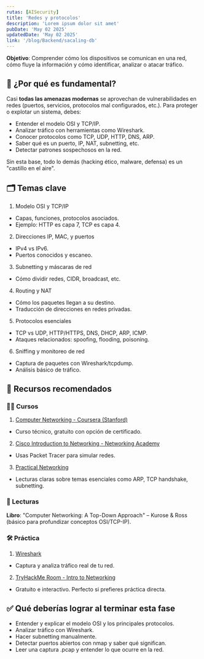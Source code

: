 ```yaml
---
rutas: [AISecurity]
title: 'Redes y protocolos'
description: 'Lorem ipsum dolor sit amet'
pubDate: 'May 02 2025'
updatedDate: 'May 02 2025'
link: '/blog/Backend/sacaling-db'
---
```


**Objetivo**: Comprender cómo los dispositivos se comunican en una red, cómo fluye la información y cómo identificar, analizar o atacar tráfico.

## 🧠 ¿Por qué es fundamental?

Casi **todas las amenazas modernas** se aprovechan de vulnerabilidades en redes (puertos, servicios, protocolos mal configurados, etc.). Para proteger o explotar un sistema, debes:

* Entender el modelo OSI y TCP/IP.
* Analizar tráfico con herramientas como Wireshark.
* Conocer protocolos como TCP, UDP, HTTP, DNS, ARP.
* Saber qué es un puerto, IP, NAT, subnetting, etc.
* Detectar patrones sospechosos en la red.

Sin esta base, todo lo demás (hacking ético, malware, defensa) es un "castillo en el aire".

## 🗂️ Temas clave

1. Modelo OSI y TCP/IP
* Capas, funciones, protocolos asociados.
* Ejemplo: HTTP es capa 7, TCP es capa 4.
2. Direcciones IP, MAC, y puertos
* IPv4 vs IPv6.
* Puertos conocidos y escaneo.
3. Subnetting y máscaras de red
* Cómo dividir redes, CIDR, broadcast, etc.
4. Routing y NAT
* Cómo los paquetes llegan a su destino.
* Traducción de direcciones en redes privadas.
5. Protocolos esenciales
* TCP vs UDP, HTTP/HTTPS, DNS, DHCP, ARP, ICMP.
* Ataques relacionados: spoofing, flooding, poisoning.
6. Sniffing y monitoreo de red
* Captura de paquetes con Wireshark/tcpdump.
* Análisis básico de tráfico.

## 📘 Recursos recomendados
### 🧑‍🏫 Cursos
1. [Computer Networking - Coursera (Stanford)](https://www.coursera.org/learn/computer-networking)
* Curso técnico, gratuito con opción de certificado.
2. [Cisco Introduction to Networking - Networking Academy](https://www.netacad.com/cisco-packet-tracer)
* Usas Packet Tracer para simular redes.
3. [Practical Networking](https://www.practicalnetworking.net)
* Lecturas claras sobre temas esenciales como ARP, TCP handshake, subnetting.

### 📖 Lecturas
**Libro**: "Computer Networking: A Top-Down Approach" – Kurose & Ross (básico para profundizar conceptos OSI/TCP-IP).

### 🛠️ Práctica
1. [Wireshark](https://www.wireshark.org)
* Captura y analiza tráfico real de tu red.
2. [TryHackMe Room - Intro to Networking](https://tryhackme.com/room/introtonetworking)
* Gratuito e interactivo. Perfecto si prefieres práctica directa.

## ✅ Qué deberías lograr al terminar esta fase
* Entender y explicar el modelo OSI y los principales protocolos.
* Analizar tráfico con Wireshark.
* Hacer subnetting manualmente.
* Detectar puertos abiertos con nmap y saber qué significan.
* Leer una captura .pcap y entender lo que ocurre en la red.